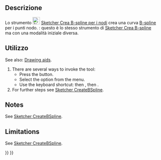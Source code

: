 <languages/>

{{Docnav/it
|[[Sketcher_CreatePeriodicBSpline/it|B-spline periodica dai punti di controllo]]
|[[Sketcher_CreatePeriodicBSplineByInterpolation/it|B-spline periodica per i nodi]]
|[[Sketcher_Workbench/it|Sketcher]]
|IconL=Sketcher_CreatePeriodicBSpline.svg
|IconR=Sketcher_CreatePeriodicBSplineByInterpolation.svg
|IconC=Workbench_Sketcher.svg
}}

{{GuiCommand/it
|Name=Sketcher CreateBSplineByInterpolation
|Name/it=Sketcher Crea B-spline per i nodi
|MenuLocation=Schizzo → Geometrie Sketcher → Crea B-spline per i nodi
|Workbenches=[[Sketcher_Workbench/it|Sketcher]]
|Shortcut={{KEY|G}} {{KEY|B}} {{KEY|I}}
|Version=0.21
|SeeAlso=[[Sketcher_CreateBSpline/it|Sketcher Crea B-spline]]
}}

<span id="Description"></span>
==Descrizione== 

Lo strumento [[Image:Sketcher_CreateBSplineByInterpolation.svg|24px]] [[Sketcher_CreateBSplineByInterpolation/it|Sketcher Crea B-spline per i nodi]] crea una curva [[B-Splines/it|B-spline]] per i punti nodo. {{Version/it|1.0}}: questo è lo stesso strumento di [[Sketcher_CreateBSpline/it|Sketcher Crea B-spline]] ma con una modalità iniziale diversa.

<span id="Usage"></span>
==Utilizzo== 

<div lang="en" dir="ltr" class="mw-content-ltr">
See also: [[Sketcher_Workbench#Drawing_aids|Drawing aids]].
</div>

<div lang="en" dir="ltr" class="mw-content-ltr">
# There are several ways to invoke the tool:
#* Press the {{Button|[[Image:Sketcher_CreateBSplineByInterpolation.svg|16px]] [[Sketcher_CreateBSplineByInterpolation|B-spline by knots]]}} button.
#* Select the {{MenuCommand|Sketcher → Sketcher geometries → [[Image:Sketcher_CreateBSplineByInterpolation.svg|16px]] Create B-spline by knots}} option from the menu.
#* Use the keyboard shortcut: {{KEY|G}} then {{KEY|B}}, then {{KEY|I}}.
# For further steps see [[Sketcher_CreateBSpline#Usage|Sketcher CreateBSpline]].
</div>

<div lang="en" dir="ltr" class="mw-content-ltr">
==Notes==
</div>

<div lang="en" dir="ltr" class="mw-content-ltr">
See [[Sketcher_CreateBSpline#Notes|Sketcher CreateBSpline]].
</div>

<div lang="en" dir="ltr" class="mw-content-ltr">
==Limitations==
</div> 

<div lang="en" dir="ltr" class="mw-content-ltr">
See [[Sketcher_CreateBSpline#Limitations|Sketcher CreateBSpline]].
</div>


{{Docnav/it
|[[Sketcher_CreatePeriodicBSpline/it|B-spline periodica dai punti di controllo]]
|[[Sketcher_CreatePeriodicBSplineByInterpolation/it|B-spline periodica per i nodi]]
|[[Sketcher_Workbench/it|Sketcher]]
|IconL=Sketcher_CreatePeriodicBSpline.svg
|IconR=Sketcher_CreatePeriodicBSplineByInterpolation.svg
|IconC=Workbench_Sketcher.svg
}}

{{Sketcher_Tools_navi{{#translation:}}}}
{{Userdocnavi{{#translation:}}}}